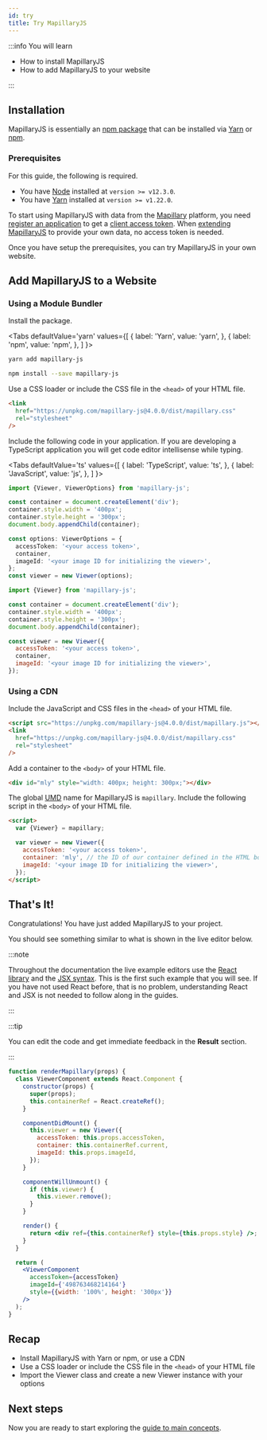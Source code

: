 ```yaml
---
id: try
title: Try MapillaryJS
---
```



:::info You will learn

- How to install MapillaryJS
- How to add MapillaryJS to your website

:::

## Installation

MapillaryJS is essentially an [npm package](https://www.npmjs.com/package/mapillary-js) that can be installed via [Yarn](https://classic.yarnpkg.com) or [npm](https://docs.npmjs.com/about-npm).

### Prerequisites

For this guide, the following is required.

- You have [Node](https://nodejs.org) installed at `version >= v12.3.0`.
- You have [Yarn](https://classic.yarnpkg.com) installed at `version >= v1.22.0`.

To start using MapillaryJS with data from the [Mapillary](https://www.mapillary.com) platform, you need [register an application](https://www.mapillary.com/dashboard/developers) to get a [client access token](https://mapillary.com/developer/api-documentation). When [extending MapillaryJS](/docs/extension/extend) to provide your own data, no access token is needed.

Once you have setup the prerequisites, you can try MapillaryJS in your own website.

## Add MapillaryJS to a Website

### Using a Module Bundler

Install the package.

<Tabs
  defaultValue='yarn'
  values={[
    { label: 'Yarn', value: 'yarn', },
    { label: 'npm', value: 'npm', },
  ]
}>
<TabItem value='yarn'>

```zsh
yarn add mapillary-js
```

</TabItem>
<TabItem value='npm'>

```zsh
npm install --save mapillary-js
```

</TabItem>
</Tabs>

Use a CSS loader or include the CSS file in the `<head>` of your HTML file.

```html
<link
  href="https://unpkg.com/mapillary-js@4.0.0/dist/mapillary.css"
  rel="stylesheet"
/>
```

Include the following code in your application. If you are developing a TypeScript application you will get code editor intellisense while typing.

<Tabs
  defaultValue='ts'
  values={[
    { label: 'TypeScript', value: 'ts', },
    { label: 'JavaScript', value: 'js', },
  ]
}>
<TabItem value='ts'>

```ts
import {Viewer, ViewerOptions} from 'mapillary-js';

const container = document.createElement('div');
container.style.width = '400px';
container.style.height = '300px';
document.body.appendChild(container);

const options: ViewerOptions = {
  accessToken: '<your access token>',
  container,
  imageId: '<your image ID for initializing the viewer>',
};
const viewer = new Viewer(options);
```

</TabItem>
<TabItem value='js'>

```js
import {Viewer} from 'mapillary-js';

const container = document.createElement('div');
container.style.width = '400px';
container.style.height = '300px';
document.body.appendChild(container);

const viewer = new Viewer({
  accessToken: '<your access token>',
  container,
  imageId: '<your image ID for initializing the viewer>',
});
```

</TabItem>
</Tabs>

### Using a CDN

Include the JavaScript and CSS files in the `<head>` of your HTML file.

```html
<script src="https://unpkg.com/mapillary-js@4.0.0/dist/mapillary.js"></script>
<link
  href="https://unpkg.com/mapillary-js@4.0.0/dist/mapillary.css"
  rel="stylesheet"
/>
```

Add a container to the `<body>` of your HTML file.

```html
<div id="mly" style="width: 400px; height: 300px;"></div>
```

The global [UMD](https://github.com/umdjs/umd) name for MapillaryJS is `mapillary`. Include the following script in the `<body>` of your HTML file.

```html
<script>
  var {Viewer} = mapillary;

  var viewer = new Viewer({
    accessToken: '<your access token>',
    container: 'mly', // the ID of our container defined in the HTML body
    imageId: '<your image ID for initializing the viewer>',
  });
</script>
```

## That's It!

Congratulations! You have just added MapillaryJS to your project.

You should see something similar to what is shown in the live editor below.

:::note

Throughout the documentation the live example editors use the [React library](https://reactjs.org/) and the [JSX syntax](https://reactjs.org/docs/introducing-jsx.html). This is the first such example that you will see. If you have not used React before, that is no problem, understanding React and JSX is not needed to follow along in the guides.

:::

:::tip

You can edit the code and get immediate feedback in the **Result** section.

:::

```jsx live
function renderMapillary(props) {
  class ViewerComponent extends React.Component {
    constructor(props) {
      super(props);
      this.containerRef = React.createRef();
    }

    componentDidMount() {
      this.viewer = new Viewer({
        accessToken: this.props.accessToken,
        container: this.containerRef.current,
        imageId: this.props.imageId,
      });
    }

    componentWillUnmount() {
      if (this.viewer) {
        this.viewer.remove();
      }
    }

    render() {
      return <div ref={this.containerRef} style={this.props.style} />;
    }
  }

  return (
    <ViewerComponent
      accessToken={accessToken}
      imageId={'498763468214164'}
      style={{width: '100%', height: '300px'}}
    />
  );
}
```

## Recap

- Install MapillaryJS with Yarn or npm, or use a CDN
- Use a CSS loader or include the CSS file in the `<head>` of your HTML file
- Import the Viewer class and create a new Viewer instance with your options

## Next steps

Now you are ready to start exploring the [guide to main concepts](/docs/guides).
